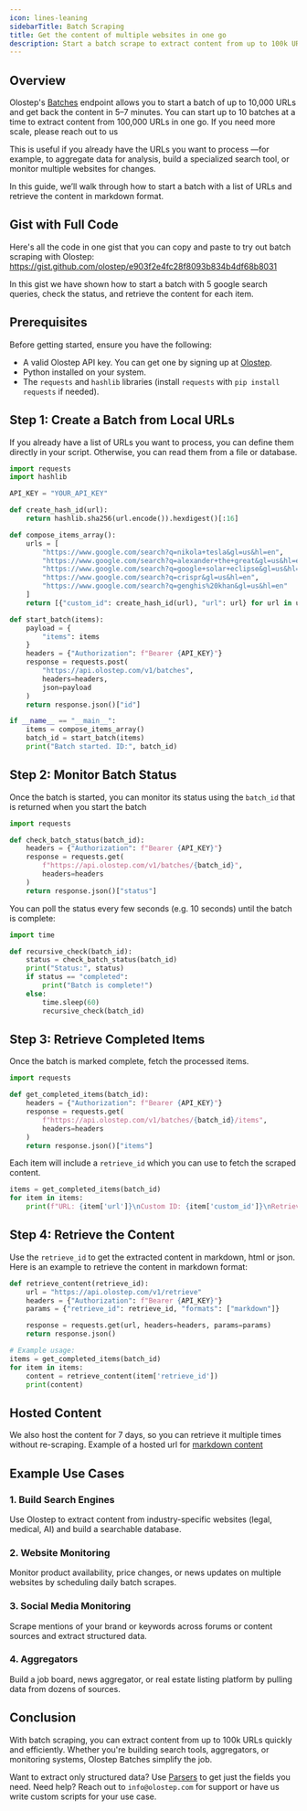 ```yaml
---
icon: lines-leaning
sidebarTitle: Batch Scraping
title: Get the content of multiple websites in one go
description: Start a batch scrape to extract content from up to 100k URLs in 5-7 mins
---
```


## Overview

Olostep's [Batches](https://docs.olostep.com/api-reference/batches/create) endpoint allows you to start a batch of up to 10,000 URLs and get back the content in 5–7 minutes. You can start up to 10 batches at a time to extract content from 100,000 URLs in one go. If you need more scale, please reach out to us

This is useful if you already have the URLs you want to process —for example, to aggregate data for analysis, build a specialized search tool, or monitor multiple websites for changes.

In this guide, we’ll walk through how to start a batch with a list of URLs and retrieve the content in markdown format.

## Gist with Full Code
Here's  all the code in one gist that you can copy and paste to try out batch scraping with Olostep:
https://gist.github.com/olostep/e903f2e4fc28f8093b834b4df68b8031

In this gist we have shown how to start a batch with 5 google search queries, check the status, and retrieve the content for each item.

## Prerequisites
Before getting started, ensure you have the following:

- A valid Olostep API key. You can get one by signing up at [Olostep](https://www.olostep.com/dashboard).
- Python installed on your system.
- The `requests` and `hashlib` libraries (install `requests` with `pip install requests` if needed).

## Step 1: Create a Batch from Local URLs

If you already have a list of URLs you want to process, you can define them directly in your script. Otherwise, you can read them from a file or database.

```python filename="start_batch.py"
import requests
import hashlib

API_KEY = "YOUR_API_KEY"

def create_hash_id(url):
    return hashlib.sha256(url.encode()).hexdigest()[:16]

def compose_items_array():
    urls = [
        "https://www.google.com/search?q=nikola+tesla&gl=us&hl=en",
        "https://www.google.com/search?q=alexander+the+great&gl=us&hl=en",
        "https://www.google.com/search?q=google+solar+eclipse&gl=us&hl=en",
        "https://www.google.com/search?q=crispr&gl=us&hl=en",
        "https://www.google.com/search?q=genghis%20khan&gl=us&hl=en"
    ]
    return [{"custom_id": create_hash_id(url), "url": url} for url in urls]

def start_batch(items):
    payload = {
        "items": items
    }
    headers = {"Authorization": f"Bearer {API_KEY}"}
    response = requests.post(
        "https://api.olostep.com/v1/batches",
        headers=headers,
        json=payload
    )
    return response.json()["id"]

if __name__ == "__main__":
    items = compose_items_array()
    batch_id = start_batch(items)
    print("Batch started. ID:", batch_id)
```

## Step 2: Monitor Batch Status

Once the batch is started, you can monitor its status using the `batch_id` that is returned when you start the batch

```python filename="check_status.py"
import requests

def check_batch_status(batch_id):
    headers = {"Authorization": f"Bearer {API_KEY}"}
    response = requests.get(
        f"https://api.olostep.com/v1/batches/{batch_id}",
        headers=headers
    )
    return response.json()["status"]
```

You can poll the status every few seconds (e.g. 10 seconds) until the batch is complete:

```python
import time

def recursive_check(batch_id):
    status = check_batch_status(batch_id)
    print("Status:", status)
    if status == "completed":
        print("Batch is complete!")
    else:
        time.sleep(60)
        recursive_check(batch_id)
```

## Step 3: Retrieve Completed Items

Once the batch is marked complete, fetch the processed items.

```python
import requests

def get_completed_items(batch_id):
    headers = {"Authorization": f"Bearer {API_KEY}"}
    response = requests.get(
        f"https://api.olostep.com/v1/batches/{batch_id}/items",
        headers=headers
    )
    return response.json()["items"]
```

Each item will include a `retrieve_id` which you can use to fetch the scraped content.

```python
items = get_completed_items(batch_id)
for item in items:
    print(f"URL: {item['url']}\nCustom ID: {item['custom_id']}\nRetrieve ID: {item['retrieve_id']}\n---")
```

## Step 4: Retrieve the Content

Use the `retrieve_id` to get the extracted content in markdown, html or json. Here is an example to retrieve the content in markdown format:

```python filename="retrieve_content.py"
def retrieve_content(retrieve_id):
    url = "https://api.olostep.com/v1/retrieve"
    headers = {"Authorization": f"Bearer {API_KEY}"}
    params = {"retrieve_id": retrieve_id, "formats": ["markdown"]}

    response = requests.get(url, headers=headers, params=params)
    return response.json()

# Example usage:
items = get_completed_items(batch_id)
for item in items:
    content = retrieve_content(item['retrieve_id'])
    print(content)
```

## Hosted Content
We also host the content for 7 days, so you can retrieve it multiple times without re-scraping.
Example of a hosted url for [markdown content](https://olostep-storage.s3.us-east-1.amazonaws.com/markDown_p64bro0q3n_924d0fa125efcc5c.txt)

## Example Use Cases

### 1. Build Search Engines
Use Olostep to extract content from industry-specific websites (legal, medical, AI) and build a searchable database.

### 2. Website Monitoring
Monitor product availability, price changes, or news updates on multiple websites by scheduling daily batch scrapes.

### 3. Social Media Monitoring
Scrape mentions of your brand or keywords across forums or content sources and extract structured data.

### 4. Aggregators
Build a job board, news aggregator, or real estate listing platform by pulling data from dozens of sources.

## Conclusion

With batch scraping, you can extract content from up to 100k URLs quickly and efficiently. Whether you're building search tools, aggregators, or monitoring systems, Olostep Batches simplify the job.

Want to extract only structured data? Use [Parsers](https://docs.olostep.com/features/structured-content/parsers) to get just the fields you need. Need help? Reach out to `info@olostep.com` for support or have us write custom scripts for your use case.

